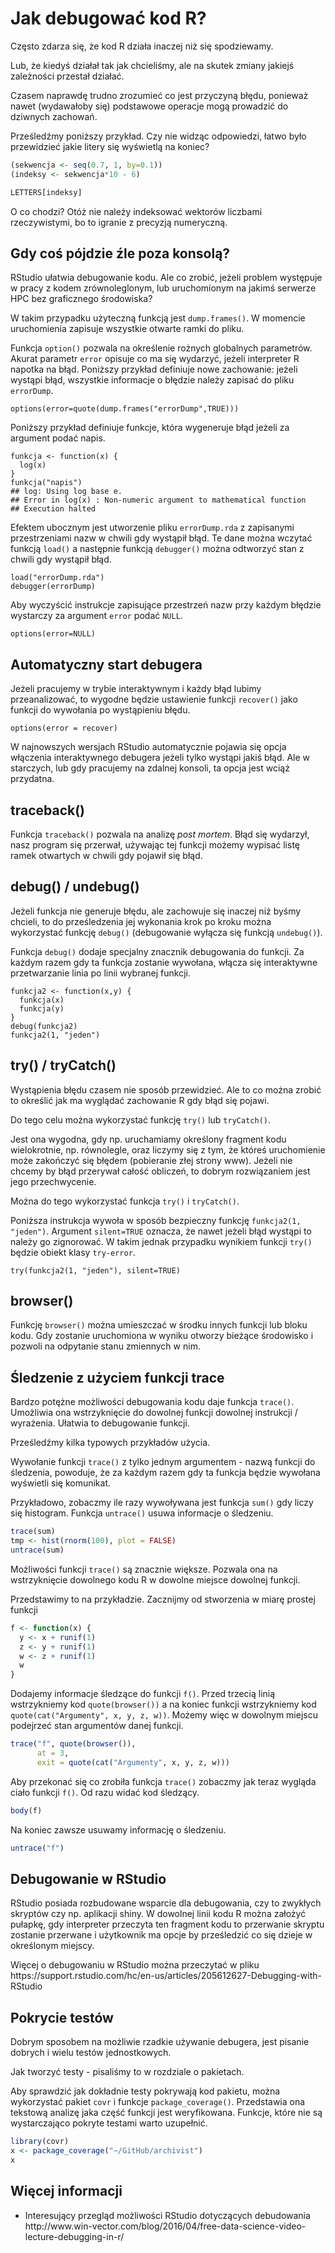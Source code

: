 # Jak debugować kod R? 

Często zdarza się, że kod R działa inaczej niż się spodziewamy.

Lub, że kiedyś działał tak jak chcieliśmy, ale na skutek zmiany jakiejś zależności przestał działać.

Czasem naprawdę trudno zrozumieć co jest przyczyną błędu, ponieważ nawet (wydawałoby się) podstawowe operacje mogą prowadzić do dziwnych zachowań.

Prześledźmy poniższy przykład. Czy nie widząc odpowiedzi, łatwo było przewidzieć jakie litery się wyświetlą na koniec?

```r
(sekwencja <- seq(0.7, 1, by=0.1))
(indeksy <- sekwencja*10 - 6)

LETTERS[indeksy]
```

O co chodzi? Otóż nie należy indeksować wektorów liczbami rzeczywistymi, bo to igranie z precyzją numeryczną.


## Gdy coś pójdzie źle poza konsolą?

RStudio ułatwia debugowanie kodu. Ale co zrobić, jeżeli problem występuje w pracy z kodem zrównoleglonym, lub uruchomionym na jakimś serwerze HPC bez graficznego środowiska?

W takim przypadku użyteczną funkcją jest `dump.frames()`. W momencie uruchomienia zapisuje wszystkie otwarte ramki do pliku. 

Funkcja `option()` pozwala na określenie rożnych globalnych parametrów. Akurat parametr `error` opisuje co ma się wydarzyć, jeżeli interpreter R napotka na błąd. Poniższy przykład definiuje nowe zachowanie: jeżeli wystąpi błąd, wszystkie informacje o błędzie należy zapisać do pliku `errorDump`.

```
options(error=quote(dump.frames("errorDump",TRUE)))
```

Poniższy przykład definiuje funkcje, która wygeneruje błąd jeżeli za argument podać napis.

```
funkcja <- function(x) {
  log(x)
}
funkcja("napis")
## log: Using log base e.
## Error in log(x) : Non-numeric argument to mathematical function
## Execution halted
```

Efektem ubocznym jest utworzenie pliku `errorDump.rda` z zapisanymi przestrzeniami nazw w chwili gdy wystąpił błąd. Te dane można wczytać funkcją `load()` a następnie funkcją `debugger()` można odtworzyć stan z chwili gdy wystąpił błąd.

```
load("errorDump.rda")
debugger(errorDump)
```

Aby wyczyścić instrukcje zapisujące przestrzeń nazw przy każdym błędzie wystarczy za argument `error` podać `NULL`.

```
options(error=NULL)
```

## Automatyczny start debugera

Jeżeli pracujemy w trybie interaktywnym i każdy błąd lubimy przeanalizować, to wygodne będzie ustawienie funkcji `recover()` jako funkcji do wywołania po wystąpieniu błędu.

```
options(error = recover)
```

W najnowszych wersjach RStudio automatycznie pojawia się opcja włączenia interaktywnego debugera jeżeli tylko wystąpi jakiś błąd. Ale w starczych, lub gdy pracujemy na zdalnej konsoli, ta opcja jest wciąż przydatna.


## traceback()

Funkcja `traceback()` pozwala na analizę *post mortem*. Błąd się wydarzył, nasz program się przerwał, używając tej funkcji możemy wypisać listę ramek otwartych w chwili gdy pojawił się błąd.

## debug() / undebug()

Jeżeli funkcja nie generuje błędu, ale zachowuje się inaczej niż byśmy chcieli, to do prześledzenia jej wykonania krok po kroku można wykorzystać funkcję `debug()` (debugowanie wyłącza się funkcją `undebug()`). 

Funkcja `debug()` dodaje specjalny znacznik debugowania do funkcji. Za każdym razem gdy ta funkcja zostanie wywołana, włącza się interaktywne przetwarzanie linia po linii wybranej funkcji. 

```
funkcja2 <- function(x,y) {
  funkcja(x)
  funkcja(y)
}
debug(funkcja2)
funkcja2(1, "jeden")
```

## try() / tryCatch()

Wystąpienia błędu czasem nie sposób przewidzieć.
Ale to co można zrobić to określić jak ma wyglądać zachowanie R gdy błąd się pojawi.

Do tego celu można wykorzystać funkcję `try()` lub `tryCatch()`.

Jest ona wygodna, gdy np. uruchamiamy określony fragment kodu wielokrotnie, np. równolegle, oraz liczymy się z tym, że któreś uruchomienie może zakończyć się błędem (pobieranie złej strony www).
Jeżeli nie chcemy by błąd przerywał całość obliczeń, to dobrym rozwiązaniem jest jego przechwycenie.

Można do tego wykorzystać funkcja `try()` i `tryCatch()`.

Poniższa instrukcja wywoła w sposób bezpieczny funkcję `funkcja2(1, "jeden")`. Argument `silent=TRUE` oznacza, że nawet jeżeli błąd wystąpi to należy go zignorować. W takim jednak przypadku wynikiem funkcji `try()` będzie obiekt klasy `try-error`.

```
try(funkcja2(1, "jeden"), silent=TRUE)
```

## browser()

Funkcję `browser()` można umieszczać w środku innych funkcji lub bloku kodu. Gdy zostanie uruchomiona w wyniku otworzy bieżące środowisko i pozwoli na odpytanie stanu zmiennych w nim.


## Śledzenie z użyciem funkcji trace

Bardzo potężne możliwości debugowania kodu daje funkcja `trace()`.
Umożliwia ona wstrzyknięcie do dowolnej funkcji dowolnej instrukcji / wyrażenia. Ułatwia to debugowanie funkcji. 

Prześledźmy kilka typowych przykładów użycia.

Wywołanie funkcji `trace()` z tylko jednym argumentem - nazwą funkcji do śledzenia, powoduje, że za każdym razem gdy ta funkcja będzie wywołana wyświetli się komunikat.

Przykładowo, zobaczmy ile razy wywoływana jest funkcja `sum()` gdy liczy się histogram. Funkcja `untrace()` usuwa informacje o śledzeniu.

```r
trace(sum)
tmp <- hist(rnorm(100), plot = FALSE) 
untrace(sum)
```

Możliwości funkcji `trace()` są znacznie większe. Pozwala ona na wstrzyknięcie dowolnego kodu R w dowolne miejsce dowolnej funkcji. 

Przedstawimy to na przykładzie. Zacznijmy od stworzenia w miarę prostej funkcji

```r
f <- function(x) {
  y <- x + runif(1)
  z <- y + runif(1)
  w <- z + runif(1)
  w
}
```

Dodajemy informacje śledzące do funkcji `f()`. Przed trzecią linią wstrzykniemy kod `quote(browser())` a na koniec funkcji wstrzykniemy kod `quote(cat("Argumenty", x, y, z, w))`.
Możemy więc w dowolnym miejscu podejrzeć stan argumentów danej funkcji.

```r
trace("f", quote(browser()),
      at = 3,
      exit = quote(cat("Argumenty", x, y, z, w)))
```

Aby przekonać się co zrobiła funkcja `trace()` zobaczmy jak teraz wygląda ciało funkcji `f()`. Od razu widać kod śledzący.

```r
body(f)
```

Na koniec zawsze usuwamy informację o śledzeniu.

```r
untrace("f")
```


## Debugowanie w RStudio

RStudio posiada rozbudowane wsparcie dla debugowania, czy to zwykłych skryptów czy np. aplikacji shiny. W dowolnej linii kodu R można założyć pułapkę, gdy interpreter przeczyta ten fragment kodu to przerwanie skryptu zostanie przerwane i użytkownik ma opcje by prześledzić co się dzieje w określonym miejscy.

Więcej o debugowaniu w RStudio można przeczytać w pliku https://support.rstudio.com/hc/en-us/articles/205612627-Debugging-with-RStudio

## Pokrycie testów

Dobrym sposobem na możliwie rzadkie używanie debugera, jest pisanie dobrych i wielu testów jednostkowych.

Jak tworzyć testy - pisaliśmy to w rozdziale o pakietach. 

Aby sprawdzić jak dokładnie testy pokrywają kod pakietu, można wykorzystać pakiet `covr` i funkcje `package_coverage()`. Przedstawia ona tekstową analizę jaka część funkcji jest weryfikowana. Funkcje, które nie są wystarczająco pokryte testami warto uzupełnić.

```r
library(covr)
x <- package_coverage("~/GitHub/archivist")
x
```

## Więcej informacji

* Interesujący przegląd możliwości RStudio dotyczących debudowania http://www.win-vector.com/blog/2016/04/free-data-science-video-lecture-debugging-in-r/


